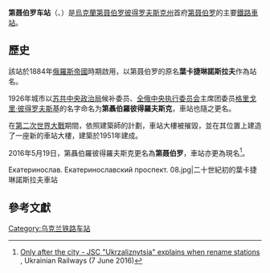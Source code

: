 {{Infobox station
| name          = 第聶伯羅車站<br>Дніпро-Головний
| type          = 
| image         = KTM-8 in Dnepropetrovsk vokzal.jpg
| image_caption = 
| address       = {{UKR}}[[第聂伯罗彼得罗夫斯克州|第聂伯罗彼得罗夫斯克州]][[第聂伯罗|第聂伯罗]]
| coordinates   = 
| line          = 
| other         = 
| structure     = 
| platform      = 12
| depth         = 
| levels        = 
| tracks        = 24
| parking       = 
| bicycle       = 
| opened        = 1884年<ref>Железнодорожные станции СССР. Справочник. — М.: Транспорт, 1981</ref>
| closed        = 
| rebuilt       = 
| electrified   = 
| ADA           = 
| code          = 45100
| owned         = 
| zone          = 
| former        = 葉卡捷琳諾斯拉夫車站 (1884-1926)<br>第聶伯羅彼得羅夫斯克車站(1926-2016)
| passengers    = 
| pass_year     = 
| pass_percent  = 
| pass_system   = 
| mpassengers   = 
| services      = 
| map_locator   = 
}}

'''第聂伯罗车站'''（{{lang-uk|Дніпро-Головний}}、{{lang-ru|Днепр-Главный}}）是[[烏克蘭|烏克蘭]][[第聂伯罗彼得罗夫斯克州|第聂伯罗彼得罗夫斯克州]]首府[[第聂伯罗|第聂伯罗]]的主要[[鐵路車站|鐵路車站]]。

==歷史==
該站於1884年[[俄羅斯帝國|俄羅斯帝國]]時期啟用，以第聂伯罗的原名'''葉卡捷琳諾斯拉夫'''作為站名。

1926年城市以[[苏共中央政治局|苏共中央政治局]]候补委员、[[全俄中央执行委员会|全俄中央执行委员会]]主席团委员[[格里戈里·彼得罗夫斯基|格里戈里·彼得罗夫斯基]]的名字命名为'''第聶伯羅彼得羅夫斯克'''，車站也隨之更名。

在[[第二次世界大戰|第二次世界大戰]]期間，依照建築師{{link-en|阿列克謝·杜甚金|Alexey Dushkin}}的計劃，車站大樓被摧毀，並在其位置上建造了一座新的車站大樓，建築於1951年建成。

2016年5月19日，第聶伯羅彼得羅夫斯克更名為'''第聂伯罗'''，車站亦更為現名<ref name="drbvrNnDs">{{in lang|uk}} [http://uz.gov.ua/press_center/up_to_date_topic/429519/ Only after the city - JSC "Ukrzaliznytsia" explains when rename stations] {{Wayback|url=http://uz.gov.ua/press_center/up_to_date_topic/429519/ |date=20161117013214 }}, Ukrainian Railways (7 June 2016)</ref>。

<gallery heights=180px widths=250px>
Екатеринослав. Екатеринославский проспект. 08.jpg|二十世紀初的葉卡捷琳諾斯拉夫車站

</gallery>

==參考文獻==
{{reflist}}

[[Category:乌克兰铁路车站|Category:乌克兰铁路车站]]